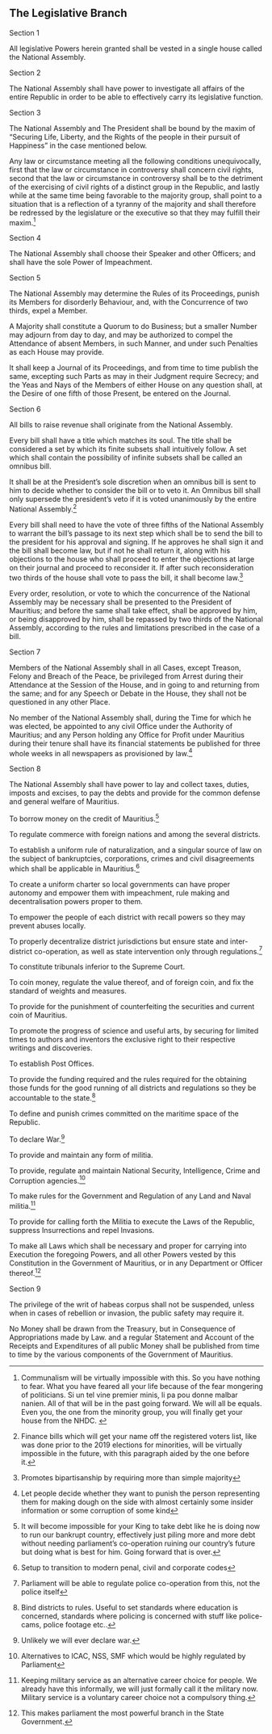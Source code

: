 
:::{.box .bs-right}

# The Legislative Branch
:::

:::{.box .bs-bottom }

:::{.text-center}
Section 1
:::

All legislative Powers herein granted shall be vested in a single house called the National Assembly.

:::{.text-center}
Section 2
:::

The National Assembly shall have power to investigate all affairs of the entire Republic in order to be able to effectively carry its legislative function.


:::{.text-center}
Section 3
:::

The National Assembly and The President shall be bound by the maxim of "Securing Life, Liberty, and the Rights of the people in their pursuit of Happiness" in the case mentioned below. 

Any law or circumstance meeting all the following conditions unequivocally, first that the law or circumstance in controversy shall concern civil rights, second that the law or circumstance in controversy shall be to the detriment of the exercising of civil rights of a distinct group in the Republic, and lastly while at the same time being favorable to the majority group, shall point to a situation that is a reflection of a tyranny of the majority and shall therefore be redressed by the legislature or the executive so that they may fulfill their maxim.^[Communalism will be virtually impossible with this. So you have nothing to fear. What you have feared all your life because of the fear mongering of politicians. Si un tel vine premier minis, li pa pou donne malbar nanien. All of that will be in the past going forward. We will all be equals. Even you, the one from the minority group, you will finally get your house from the NHDC. ]


:::{.text-center}
Section 4
:::

The National Assembly shall choose their Speaker and other Officers; and shall have the sole Power of Impeachment.

:::{.text-center}
Section 5
:::

The National Assembly may determine the Rules of its Proceedings, punish its Members for disorderly Behaviour, and, with the Concurrence of two thirds, expel a Member.

A Majority shall constitute a Quorum to do Business; but a smaller Number may adjourn from day to day, and may be authorized to compel the Attendance of absent Members, in such Manner, and under such Penalties as each House may provide.

It shall keep a Journal of its Proceedings, and from time to time publish the same, excepting such Parts as may in their Judgment require Secrecy; and the Yeas and Nays of the Members of either House on any question shall, at the Desire of one fifth of those Present, be entered on the Journal.


:::{.text-center}
Section 6
:::

All bills to raise revenue shall originate from the National Assembly.

Every bill shall have a title which matches its soul. The title shall be considered a set by which its finite subsets shall intuitively follow. A set which shall contain the possibility of infinite subsets shall be called an omnibus bill.

It shall be at the President's sole discretion when an omnibus bill is sent to him to decide whether to consider the bill or to veto it. An Omnibus bill shall only supersede the president's veto if it is voted unanimously by the entire National Assembly.^[Finance bills which will get your name off the registered voters list, like was done prior to the 2019 elections for minorities, will be virtually impossible in the future, with this paragraph aided by the one before it.]

Every bill shall need to have the vote of three fifths of the National Assembly to warrant the bill's passage to its next step which shall be to send the bill to the president for his approval and signing. If he approves he shall sign it and the bill shall become law, but if not he shall return it, along with his objections to the house who shall proceed to enter the objections at large on their journal and proceed to reconsider it. If after such reconsideration two thirds of the house shall vote to pass the bill, it shall become law.^[Promotes bipartisanship by requiring more than simple majority]

Every order, resolution, or vote to which the concurrence of the National Assembly may be necessary shall be presented to the President of Mauritius; and before the same shall take effect, shall be approved by him, or being disapproved by him, shall be repassed by two thirds of the National Assembly, according to the rules and limitations prescribed in the case of a bill.


:::{.text-center}
Section 7
:::

Members of the National Assembly shall in all Cases, except Treason, Felony and Breach of the Peace, be privileged from Arrest during their Attendance at the Session of the House, and in going to and returning from the same; and for any Speech or Debate in the House, they shall not be questioned in any other Place.

No member of the National Assembly shall, during the Time for which he was elected, be appointed to any civil Office under the Authority of Mauritius; and any Person holding any Office for Profit under Mauritius during their tenure shall have its financial statements be published for three whole weeks in all newspapers as provisioned by law.^[Let people decide whether they want to punish the person representing them for making dough on the side with almost certainly some insider information or some corruption of some kind]

:::{.text-center}
Section 8
:::

The National Assembly shall have power to lay and collect taxes, duties, imposts and excises, to pay the debts and provide for the common defense and general welfare of Mauritius.

To borrow money on the credit of Mauritius.^[It will become impossible for your King to take debt like he is doing now to run our bankrupt country, effectively just piling more and more debt without needing parliament's co-operation ruining our country's future but doing what is best for him. Going forward that is over.]

To regulate commerce with foreign nations and among the several districts.

To establish a uniform rule of naturalization, and a singular source of law on the subject of bankruptcies, corporations, crimes and civil disagreements which shall be applicable in Mauritius.^[Setup to transition to modern penal, civil and corporate codes]

To create a uniform charter so local governments can have proper autonomy and empower them with impeachment, rule making and decentralisation powers proper to them.

To empower the people of each district with recall powers so they may prevent abuses locally.

To properly decentralize district jurisdictions but ensure state and inter-district co-operation, as well as state intervention only through regulations.^[Parliament will be able to regulate police co-operation from this, not the police itself]

To constitute tribunals inferior to the Supreme Court.

To coin money, regulate the value thereof, and of foreign coin, and fix the standard of weights and measures.

To provide for the punishment of counterfeiting the securities and current coin of Mauritius.

To promote the progress of science and useful arts, by securing for limited times to authors and inventors the exclusive right to their respective writings and discoveries.

To establish Post Offices.

To provide the funding required and the rules required for the obtaining those funds for the good running of all districts and regulations so they be accountable to the state.^[Bind districts to rules. Useful to set standards where education is concerned, standards where policing is concerned with stuff like police-cams, police footage etc..]

To define and punish crimes committed on the maritime space of the Republic.

To declare War.^[Unlikely we will ever declare war.]

To provide and maintain any form of militia.

To provide, regulate and maintain National Security, Intelligence, Crime and Corruption agencies.^[Alternatives to ICAC, NSS, SMF which would be highly regulated by Parliament]

To make rules for the Government and Regulation of any Land and Naval militia.^[Keeping military service as an alternative career choice for people. We already have this informally, we will just formally call it the military now. Military service is a voluntary career choice not a compulsory thing.]

To provide for calling forth the Militia to execute the Laws of the Republic, suppress Insurrections and repel Invasions.

To make all Laws which shall be necessary and proper for carrying into Execution the foregoing Powers, and all other Powers vested by this Constitution in the Government of Mauritius, or in any Department or Officer thereof.^[This makes parliament the most powerful branch in the State Government.]

:::{.text-center}
Section 9
:::

The privilege of the writ of habeas corpus shall not be suspended, unless when in cases of rebellion or invasion, the public safety may require it.

No Money shall be drawn from the Treasury, but in Consequence of Appropriations made by Law. and a regular Statement and Account of the Receipts and Expenditures of all public Money shall be published from time to time by the various components of the Government of Mauritius.

:::